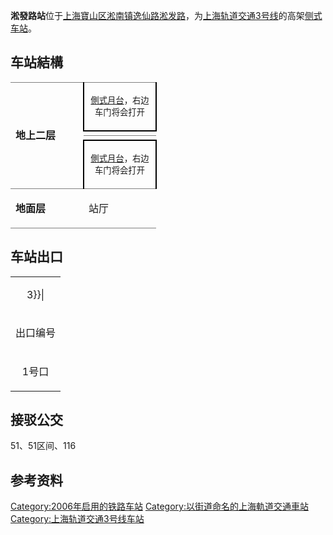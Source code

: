 {{noteTA 
|G1 =Railway}}
{{Infobox station
|name = 淞发路
|eng_name = Songfa Road
|symbol_right =
|linecolour = {{上海地铁颜色|3|yes}}
|image = 201704 Songfa Road Station.jpg
|caption = 淞发路站站房
|other_name = 
|country = {{PRC}}
|borough = [[上海市|上海市]][[宝山区_(上海市)|宝山区]][[淞南镇|淞南镇]]
|address = [[淞发路|淞发路]]与[[逸仙路|逸仙路]]交叉口北侧
|coordinates = {{coord|31|20|50|N|121|29|46|E|type:railwaystation}}
|elevation = 
|owned = [[上海申通地铁集团|上海申通地铁集团]]
|operator = [[上海地铁|上海地铁]]
|lines = {{上海地铁线路名|3|SL}}
|distance = 
|platform = 2個[[側式月台|側式月台]]
|tracks = 2条
|bus_routes = 
|bus_stands = 
|connections = 
|structure = 地上车站
|hall = 地上站厅
|depth = 
|levels = 
|interchange = 
|exits = 1个
|architect = 
|architectural_style = 
|colour = 
|type = 
|status = 运营中
|code = 
|classification = 
|website = 
|built = 
|opened = {{Start date|2006|12|18|df=y}}<ref name="open">{{cite web |title=3号线北延伸段明试运营 最短行车间隔16.5分钟 |url=http://xwcb.eastday.com/c/20061217/u1a229946.html |website=东方网 |accessdate=2021-04-05 |archiveurl=https://web.archive.org/web/20170220140625/http://xwcb.eastday.com/c/20061217/u1a229946.html |archivedate=2017-02-20}}</ref>
|closed = 
|former = 
|pass_year = 
|passengers = 
|pass_system = 
|pass_rank = 
|mpassengers = 
|trains = 
|station_hours = 
|hours = 
|first = 往{{上海地铁起讫站|3|L}}：6:14<br/>往{{上海地铁起讫站|3|R}}：5:38
|last = 往{{上海地铁起讫站|3|L}}：23:29<br/>往{{上海地铁起讫站|3|R}}：22:58
|adjacent = {{Adjacent stations|system=上海地铁|line=3|left=长江南路|right=张华浜}}
}}
'''淞發路站'''位于[[上海|上海]][[宝山区_(上海市)|寶山区]][[淞南镇|淞南镇]][[逸仙路|逸仙路]][[淞发路|淞发路]]，为[[上海轨道交通3号线|上海轨道交通3号线]]的高架[[侧式站台|侧式车站]]。

==车站結構==
{|cellspacing=0 cellpadding=3
|style="border-top:solid 1px gray;border-bottom:solid 1px gray;" rowspan=4 width=100|'''地上二层'''
|style="border-top:solid 1px gray;border-right:solid 2px black;border-left:solid 2px black;border-bottom:solid 2px black;" colspan=2|<center><small>[[側式月台|側式月台]]，右边车门将会打开</small></center>
|-
|style="border-bottom:solid 1px gray;" width=100|{{arrow|L}}
|style="border-bottom:solid 1px gray;" width=350|{{上海地铁线路名|3}}往{{站|上海南站}}<small>（{{站|长江南路||上海市}}）</small>
|-
|
|{{split text|{{上海地铁线路名|3}}往{{站|江杨北路}}<small>（{{站|张华浜}}）</small>|{{arrow|R}}}}
|-
|style="border-top:solid 2px black;border-right:solid 2px black;border-left:solid 2px black;border-bottom:solid 1px gray;" colspan=2|<center><small>[[側式月台|側式月台]]，右边车门将会打开</small></center>
|-
|style="border-bottom:solid 1px gray;"|'''地面层'''
|style="border-bottom:solid 1px gray;"|站厅
|style="border-bottom:solid 1px gray;"|1出入口、票务服务、自动售票机、人工服务台
|}

== 车站出口 ==
{| class="wikitable"
|colspan=4 align="center" bgcolor={{上海地铁颜色|3}}|
|-
! 出口编号 !! 建议前往目的地 !! 照片
|-
| 1号口 || 逸仙路西侧，淞发路北 || 
|}

==接驳公交==
51、51区间、116

==参考资料==
{{reflist}}
{{commonscat|Songfa Road Station}}

{{上海轨道交通3号线}}

[[Category:2006年启用的铁路车站|Category:2006年启用的铁路车站]]
[[Category:以街道命名的上海軌道交通車站|Category:以街道命名的上海軌道交通車站]]
[[Category:上海轨道交通3号线车站|Category:上海轨道交通3号线车站]]